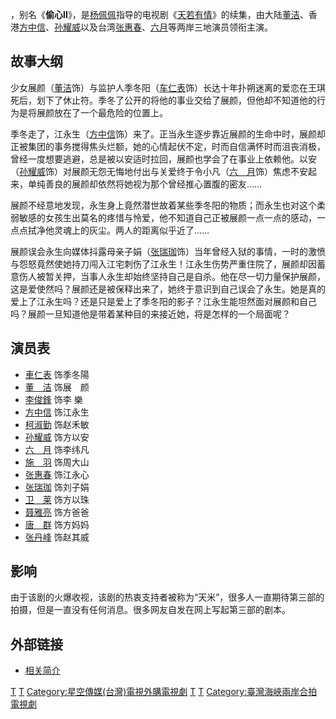 {{电视节目信息框
| 名称       = 天若有情Ⅱ
| 原名       = Endless Love 2
| 图片       = 
| 图说       = 
| 类型       = [[偶像剧|偶像剧]]
| 原创       = 
| 发展       = 
| 导演       = 胡秀兰、袁英明
| 副导演     = 李惠心
| 编剧       = 李顺慈
| 演出       = [[董洁|董　洁]]<br/>[[方中信|方中信]]<br/>[[张惠春|张惠春]]<br/>[[孙耀威|孙耀威]]<br/>[[六月_(艺人)|六　月]]<br/>[[施羽|施　羽]] 
| 片头曲     = 疯狂（[[林依霖|林依霖]]）
| 片尾曲     = 一念之差（[[FIRE|FIRE]]）
| 国家       = {{TWN}}、{{CHNML}}
| 语言       = [[台湾国语|国语]]
| 集数       = 31集
| 执行制作   = 严　晶
| 制作人     = [[杨佩佩|杨佩佩]]
| 监制       = 
| 副制作人   = 
| 共同制片人 = 张庆、杨莉莉
| 制作公司   = 杨佩佩工作室、[[新亞洲娛樂集團|新亞洲娛樂集團]] 
| 编审       = 
| 剪辑       = 赵兴成
| 外景       = 
| 机位       = 
| 每集长     = 60分钟
| 频道       = [[卫视中文台|卫视中文台]]
| 视频制式   = 
| 音频制式   = 
| 开始       = 2006年10月14日
| 结束       = 2006年12月3日
| 频道1       = [[浙江卫视|浙江卫视]]
| 视频制式1   = 
| 音频制式 1  = 
| 开始1       = 2006年5月5日
| 结束1       = 2006年6月16日
| 相关剧集           = [[天若有情_(2005年电视剧)|天若有情]]
| 官方网站   = 
| imdb_id    = 
| tv_com_id  = 
}}

{{engname|天若有情II|''Endless Love 2''}}，别名《'''偷心II'''》，是[[杨佩佩|杨佩佩]]指导的电视剧《[[天若有情_(2005年电视剧)|天若有情]]》的续集，由大陆[[董洁|董洁]]、香港[[方中信|方中信]]、[[孙耀威|孙耀威]]以及台湾[[张惠春|张惠春]]、[[六月_(艺人)|六月]]等两岸三地演员领衔主演。

==故事大纲==
少女展颜（[[董洁|董洁]]饰）与监护人季冬阳（[[车仁表|车仁表]]饰）长达十年扑朔迷离的爱恋在王琪死后，划下了休止符。季冬了公开的将他的事业交给了展颜，但他却不知道他的行为是将展颜放在了一个最危险的位置上。

季冬走了，江永生（[[方中信|方中信]]饰）来了。正当永生逐步靠近展颜的生命中时，展颜却正被集团的事务搅得焦头烂额，她的心情起伏不定，时而自信满怀时而沮丧消极，曾经一度想要逃避，总是被以安适时拉回，展颜也学会了在事业上依赖他。以安（[[孙耀威|孙耀威]]饰）对展颜无怨无悔地付出与关爱终于令小凡（[[六月_(艺人)|六　月]]饰）焦虑不安起来，单纯善良的展颜却依然将她视为那个曾经推心置腹的密友…… 

展颜不经意地发现，永生身上竟然潜世故着某些季冬阳的物质；而永生也对这个柔弱敏感的女孩生出莫名的疼惜与怜爱，他不知道自己正被展颜一点一点的感动，一点点拭净他灵魂上的灰尘。两人的距离似乎近了…… 

展颜误会永生向媒体抖露母亲子娟（[[张瑞珈|张瑞珈]]饰）当年曾经入狱的事情，一时的激愤与怨怒竟然使她持刀闯入江宅刺伤了江永生！江永生伤势严重住院了，展颜却因蓄意伤人被暂关押，当事人永生却始终坚持自己是自杀。他在尽一切力量保护展颜，这是爱使然吗？展颜还是被保释出来了，她终于意识到自己误会了永生。她是真的爱上了江永生吗？还是只是爱上了季冬阳的影子？江永生能坦然面对展颜和自己吗？展颜一旦知道他是带着某种目的来接近她，将是怎样的一个局面呢？ 

==演员表==
*[[車仁表|車仁表]] 饰季冬陽
*[[董洁|董　洁]] 饰展　颜
*[[李俊鋒|李俊鋒]] 饰李  樂
*[[方中信|方中信]] 饰江永生
*[[柯淑勤|柯淑勤]] 饰赵禾敏
*[[孙耀威|孙耀威]] 饰方以安
*[[六月_(艺人)|六　月]] 饰李纬凡
*[[施羽|施　羽]] 饰周大山
*[[张惠春|张惠春]]  饰江永心
*[[张瑞珈|张瑞珈]] 饰刘子娟
*[[卫莱|卫　莱]] 饰方以珠
*[[聂雅亮|聂雅亮]] 饰方爸爸
*[[唐群|唐　群]] 饰方妈妈
*[[张丹峰|张丹峰]] 饰赵其威

==影响==
由于该剧的火爆收视，该剧的热衷支持者被称为“天米”，很多人一直期待第三部的拍摄，但是一直没有任何消息。很多网友自发在网上写起第三部的剧本。

== 外部链接 ==
*[http://yule.sohu.com/s2005/tryq.shtml 相关简介]{{Wayback|url=http://yule.sohu.com/s2005/tryq.shtml |date=20110923182108 }}

[[Category:2006年中国电视剧集|T]]
[[Category:中國偶像劇|T]]
[[Category:星空傳媒(台灣)電視外購電視劇|Category:星空傳媒(台灣)電視外購電視劇]]
[[Category:電視劇續集|T]]
[[Category:電視劇集系列|T]]
[[Category:臺灣海峽兩岸合拍電視劇|Category:臺灣海峽兩岸合拍電視劇]]